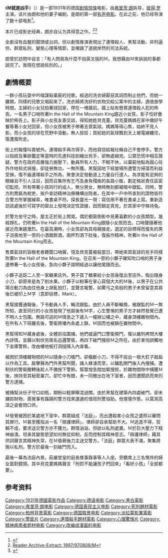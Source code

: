 {{Infobox film
| name           = M
| image          = <!-- 檔案不存在 M poster.jpg ，可從英文維基百科取得 -->
| image_size     = 220px
| border         = yes
| alt            = 
| caption        = Theatrical release poster
| director       = [[弗里茨·朗|弗里茨·朗]]
| producer       = Seymour Nebenzal
| writer         = 弗里茨·朗<br />{{link-en|蒂娅·冯·哈伯|Thea von Harbou}}<br />[[Paul_Falkenberg|Paul Falkenberg]]<br />Adolf Jansen<br />Karl Vash
| based on       = 《A newspaper article》 by Egon Jacobson
| starring       = [[彼得·罗|彼得·罗]]<br />[[Otto_Wernicke|Otto Wernicke]]<br />[[Gustaf_Gründgens|Gustaf Gründgens]]
| music          = [[爱德华·格里格|爱德华·格里格]]
| cinematography = Fritz Arno Wagner
| editing        = Paul Falkenberg
| studio         = [[Nero-Film|Nero-Film]] A.G.
| distributor    = Vereinigte Star-Film GmbH（德国）<br />[[派拉蒙電影公司|派拉蒙電影公司]]（美国）<br/>[[20世纪福克斯|20世纪福克斯]] （英国）
| released       = {{Film date|df=y|1931|05|11|德国|1933|05|03|美国}}
| runtime        = 111 分钟<!--Theatrical runtime: 111:07--><ref>{{cite web|title=''M'' (A)|url=http://www.bbfc.co.uk/releases/m-1970-4|work=[[British_Board_of_Film_Classification|British Board of Film Classification]]|date=24 May 1932|accessdate=30 July 2013|deadurl=yes|archiveurl=https://web.archive.org/web/20140529235715/http://www.bbfc.co.uk/releases/m-1970-4|archivedate=2014年5月29日}}</ref>
| country        = [[魏玛共和国|魏玛共和国]]
| language       = 德语
}}
《'''M就是凶手'''》（{{lang-de|'''M'''}}）是一部1931年的德国[[劇情片|剧情]][[驚悚片|惊悚]]电影，由[[弗里茨·朗|弗里茨·朗]]执导，[[彼得·罗|彼得·罗]]主演。该片由朗和他的妻子{{link-en|蒂娅·冯·哈伯|Thea von Harbou}}编剧，是朗的第一部[[有声电影|有声电影]]。在此之前，他已经导演了数十部电影<ref>{{Cite web |url=http://www.bloody-disgusting.com/news/19930 |title=Now I Lay Me Down To Sleep: A Brief History of Child Murder in Cinema |accessdate=2014-05-29 |archive-date=2017-12-29 |archive-url=https://web.archive.org/web/20171229231822/http://bloody-disgusting.com/news/19930 |dead-url=no }}</ref>。

本片已成影史经典，朗亦自认为其得意之作。<ref>[https://securesite.chireader.com/cgi-bin/Archive/abridged2.bat?path=1997/970808/M&search=Mabuse%20Rosenbaum Reader Archive-Extract: 1997/970808/M<!-- Bot generated title -->]{{dead link|date=2017年11月 |bot=InternetArchiveBot |fix-attempted=yes }}</ref><ref>{{cite web|last=Kauffman|first=Stanley|title=The Mark of ''M''|url=http://www.criterion.com/current/posts/350|publisher=The Criterion Collection|accessdate=27 April 2012|archive-date=2014-10-18|archive-url=https://web.archive.org/web/20141018133801/http://www.criterion.com/current/posts/350|dead-url=no}}</ref>

全劇沒有血腥的鏡頭或台詞，但以劇情推演表現出了連環殺人、黑幫活動、非刑逼供、群眾私刑、變態心理等情節，並嘲諷了道貌岸然的司法系統。

朗曾於訪問中自言：「有人問我為什麼不拍英文版的Ｍ。我想藉由Ｍ來訴說的事都說完了。我現在想說些別的。」

== 劇情概要 ==
一群小孩玩耍中吟唱謀殺棄屍的兒歌。經過的洗衣婦厭惡其詞而制止他們，但她一離開，同樣的兒歌又唱起來了。洗衣婦將洗好的衣物交給公寓中的主婦。適值放學時間，主婦的小女兒拍著球回家，停在一堵牆前。牆上貼有懸賞連環殺人犯的佈告。一名男子口哨吹著In the Hall of the Mountain King趨近小女孩，影子恰好疊映於佈告上。影子與小女孩友善交談，得知她姓貝克蔓。貝克蔓媽媽在家中備好午餐等著小女兒回家，但小女孩被男子帶著去買氣球。媽媽等得心焦，始終不見人影，而小女孩的球在荒野中滾動，無人撿拾；買給她的氣球飄到天上被電線纏住，復遭風吹走。

街上的報僮叫賣號外。連環殺手再次得手，而他寫信給報社稱自己不會停手。警方以指紋及筆跡鑑定等當時的先進科技剖繪出兇手，卻無處緝兇。公眾恐慌中相互猜疑，警方在政府高層強力施壓下，動員所有人力，不眠不休，以棄屍地點為圓心往外作地毯式偵搜，卻徒勞無功，一無所獲。黑幫因地下經營場所遭警方掃蕩而利益受損，復不齒連環殺手之所為，聚會決定發動道上力量自行逮人。為求能有足夠的眼線且不引人注目，因而召集所有乞丐及身負殘疾的各路小販，劃定格狀責任區密切監控。所有帶著小孩同行的成人，無分男女，無時無刻都被暗中跟監。同時，警方則喬裝為稅吏，挨戶查訪精神治療機構出院者。在其中一戶中所查到的證物皆符合警方所掌握線索，唯書桌不符。探長靈光一現：寫信用不著在書桌上寫。重新造訪該處後於可寫字的窗台上發現決定性證據，因而鎖定真兇，於其家中守株待兔。

於警方坐守之時，屋主正於街上閒晃。偶於櫉窗倒影中見著喜歡的小女孩類型。幾經掙扎，仍吹著In the Hall of the Mountain King跟隨小女孩而去。口哨聲隨著他接近而漸趨激烈。在最高潮時，小女孩卻為其母親接走。選定的目標得而復失的男子沮喪地至一旁的小酒館飲酒。兩杯烈酒下肚後，復振作精神，吹著In the Hall of the Mountain King而去。

售賣氣球的盲眼老者聽聞口哨聲，憶及貝克蔓被殺當日，帶她來買氣球的兇手同樣吹著In the Hall of the Mountain King。在召來一旁的小夥子確知吹口哨的男子身邊帶著一名小女孩後，急向小夥子說明經過以讓他尾隨而去。

小夥子追踪二人至一家糖果店外。男子買了糖果給小女孩後復出至店外，掏出隨身小刀，卻原來是為了削水果。小夥子以粉筆在掌心寫個大大的Ｍ後，以男子在公共場合動刀為由往他身上胡亂拍打，並聲言報警。如驚弓之鳥般的男子未曾留意其肩後已被印上Ｍ字（意即目標，Mark）。

黑幫接獲通報後，下令動員人手，輪流跟監。由於人員不斷輪換，被跟監的Ｍ一無所知，直至同行的小女孩發現了他肩後有Ｍ字，心生警愓的男子方才赫然發覺已遭不明人士包圍。無路可逃的Ｍ情急之下遁入一幢辦公樓之中，藏身頂樓雜物間內。在所有人下班離去後，警衛將樓內各處上鎖，Ｍ因而也被鎖在雜物間中。

黑幫得知Ｍ藏身處後，全體前往圍捕。他們威逼門口警衛開門，復以嚴刑拷問大樓內詳情，並藉以制伏另兩名巡邏警衛，再四下破門搜掠Ｍ之所在。由於害怕誤觸地下金庫警鈴，改由樓地板打洞搥降入內查看。

被困於頂樓雜物間的Ｍ以隨身小刀橇門，卻橇斷小刀，不得不拔出一根大釘子敲扁以作為工具。敲擊聲為門外黑幫所聞，諸人蜂湧而至，以鑰匙開門後入內搜捕。遭制伏的警衛醒轉後趁人不備按下警鈴。幫眾惶急間加緊搜掠，於雜物間隙中捕獲Ｍ後，挾持至其秘密巢穴，卻忙中有錯，未一同撤出在地下室者，因而遭聞訊而來的警方逮捕。

被捕幫派份子守口如瓶，期盼以輕罪矇混過關。由於黑幫在建築內四處破門，卻未擄掠財物，感覺事有蹊蹺的警方找來邋遢的值班刑警協助。他惺惺作態，以莫測高深之姿套問口供。

Ｍ發覺被困於某處地下室中，群眾組成「法庭」，亮出遭殺害小女孩之遺照以審問其罪行。Ｍ甚至獲指派一名「辯護律師」，律師卻自承幫助不大。Ｍ逃逸不得，狡賴不成，要求送交警方亦不獲允。群情汹汹，但欲以私刑處置。Ｍ於巨大壓力下精神崩潰。坦承其變態慾望如何無從抑制，反而控制其精神意志。「辯護律師」藉其供詞聲言其精神失常，在Ｍ昏厥後力主送交警方。「法庭」群眾大表不滿，聚集將施以私刑。警方於最後一刻破門而入。

最後一幕為法庭內景。莊嚴堂皇的庭長推事錄事等人入座。旁聽席上三名憔悴的婦女面對鏡頭。其中貝克蔓媽媽聲言「刑罰不能讓孩子們回來」「看好小孩」「全部都要」。

== 参考资料 ==
{{Reflist}}

{{Authority control}}
[[Category:1931年德國電影作品|Category:1931年德國電影作品]]
[[Category:德语电影|Category:德语电影]]
[[Category:黑白電影|Category:黑白電影]]
[[Category:弗里茨·朗电影|Category:弗里茨·朗电影]]
[[Category:德国表现主义电影|Category:德国表现主义电影]]
[[Category:死刑題材電影|Category:死刑題材電影]]
[[Category:柏林背景電影|Category:柏林背景電影]]
[[Category:德国取景电影|Category:德国取景电影]]
[[Category:派拉蒙影業電影|Category:派拉蒙影業電影]]
[[Category:警匪片|Category:警匪片]]
[[Category:連環殺手題材電影|Category:連環殺手題材電影]]
[[Category:心理驚悚片|Category:心理驚悚片]]
[[Category:精神病患者题材电影|Category:精神病患者题材电影]]
[[Category:改编成漫画的电影|Category:改编成漫画的电影]]